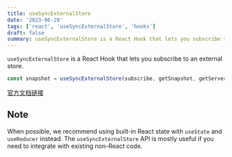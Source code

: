 ```yaml
---
title: useSyncExternalStore
date: '2023-06-29'
tags: ['react', 'useSyncExternalStore', 'hooks']
draft: false
summary: useSyncExternalStore is a React Hook that lets you subscribe to an external store.
---
```


`useSyncExternalStore` is a React Hook that lets you subscribe to an external store.

```jsx
const snapshot = useSyncExternalStore(subscribe, getSnapshot, getServerSnapshot?)
```

[官方文档链接](https://react.dev/reference/react/useSyncExternalStore)

## Note

When possible, we recommend using built-in React state with `useState` and `useReducer` instead. The `useSyncExternalStore` API is mostly useful if you need to integrate with existing non-React code.
